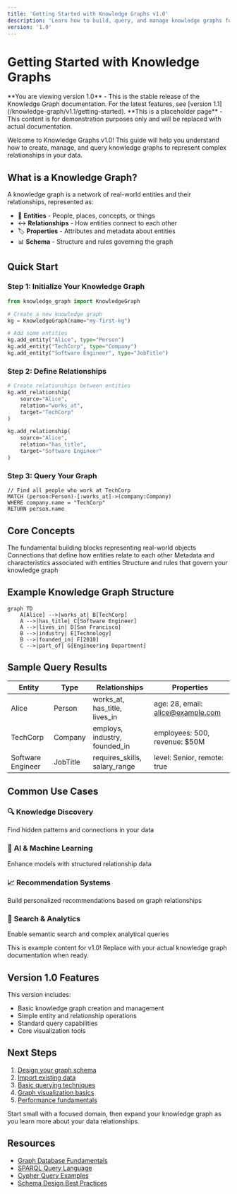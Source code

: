 ```yaml
---
title: 'Getting Started with Knowledge Graphs v1.0'
description: 'Learn how to build, query, and manage knowledge graphs for your applications - Version 1.0'
version: '1.0'
---
```


# Getting Started with Knowledge Graphs

<Info>
  **You are viewing version 1.0** - This is the stable release of the Knowledge Graph documentation. For the latest features, see [version 1.1](/knowledge-graph/v1.1/getting-started).
</Info>

<Warning>
  **This is a placeholder page** - This content is for demonstration purposes only and will be replaced with actual documentation.
</Warning>

Welcome to Knowledge Graphs v1.0! This guide will help you understand how to create, manage, and query knowledge graphs to represent complex relationships in your data.

## What is a Knowledge Graph?

A knowledge graph is a network of real-world entities and their relationships, represented as:
- 🔗 **Entities** - People, places, concepts, or things
- ↔️ **Relationships** - How entities connect to each other
- 🏷️ **Properties** - Attributes and metadata about entities
- 📊 **Schema** - Structure and rules governing the graph

## Quick Start

### Step 1: Initialize Your Knowledge Graph

```python
from knowledge_graph import KnowledgeGraph

# Create a new knowledge graph
kg = KnowledgeGraph(name="my-first-kg")

# Add some entities
kg.add_entity("Alice", type="Person")
kg.add_entity("TechCorp", type="Company")
kg.add_entity("Software Engineer", type="JobTitle")
```

### Step 2: Define Relationships

```python
# Create relationships between entities
kg.add_relationship(
    source="Alice", 
    relation="works_at", 
    target="TechCorp"
)

kg.add_relationship(
    source="Alice", 
    relation="has_title", 
    target="Software Engineer"
)
```

### Step 3: Query Your Graph

```cypher
// Find all people who work at TechCorp
MATCH (person:Person)-[:works_at]->(company:Company)
WHERE company.name = "TechCorp"
RETURN person.name
```

## Core Concepts

<CardGroup cols={2}>
  <Card title="Entities & Nodes" icon="circle-dot">
    The fundamental building blocks representing real-world objects
  </Card>
  <Card title="Relationships & Edges" icon="arrow-right-arrow-left">
    Connections that define how entities relate to each other
  </Card>
  <Card title="Properties & Attributes" icon="tags">
    Metadata and characteristics associated with entities
  </Card>
  <Card title="Schema & Ontology" icon="sitemap">
    Structure and rules that govern your knowledge graph
  </Card>
</CardGroup>

## Example Knowledge Graph Structure

```mermaid
graph TD
    A[Alice] -->|works_at| B[TechCorp]
    A -->|has_title| C[Software Engineer]
    A -->|lives_in| D[San Francisco]
    B -->|industry| E[Technology]
    B -->|founded_in| F[2010]
    C -->|part_of| G[Engineering Department]
```

## Sample Query Results

| Entity | Type | Relationships | Properties |
|--------|------|---------------|------------|
| Alice | Person | works_at, has_title, lives_in | age: 28, email: alice@example.com |
| TechCorp | Company | employs, industry, founded_in | employees: 500, revenue: $50M |
| Software Engineer | JobTitle | requires_skills, salary_range | level: Senior, remote: true |

## Common Use Cases

### 🔍 **Knowledge Discovery**
Find hidden patterns and connections in your data

### 🤖 **AI & Machine Learning**
Enhance models with structured relationship data

### 📈 **Recommendation Systems**
Build personalized recommendations based on graph relationships

### 🔎 **Search & Analytics**
Enable semantic search and complex analytical queries

<Note>
  This is example content for v1.0! Replace with your actual knowledge graph documentation when ready.
</Note>

## Version 1.0 Features

This version includes:
- Basic knowledge graph creation and management
- Simple entity and relationship operations
- Standard query capabilities
- Core visualization tools

## Next Steps

1. [Design your graph schema](#)
2. [Import existing data](#)
3. [Basic querying techniques](#)
4. [Graph visualization basics](#)
5. [Performance fundamentals](#)

<Tip>
  Start small with a focused domain, then expand your knowledge graph as you learn more about your data relationships.
</Tip>

## Resources

- [Graph Database Fundamentals](#)
- [SPARQL Query Language](#)
- [Cypher Query Examples](#)
- [Schema Design Best Practices](#) 